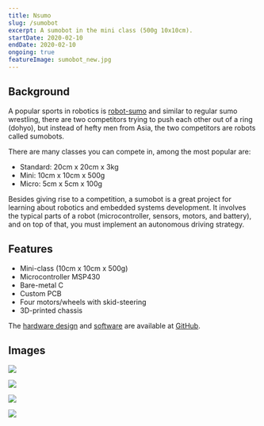 ```yaml
---
title: Nsumo
slug: /sumobot
excerpt: A sumobot in the mini class (500g 10x10cm).
startDate: 2020-02-10
endDate: 2020-02-10
ongoing: true
featureImage: sumobot_new.jpg
---
```


## Background
A popular sports in robotics is [robot-sumo](https://en.wikipedia.org/wiki/Robot-sumo) and similar to
regular sumo wrestling, there are two competitors trying to push each other out of a ring (dohyo), but instead of hefty
men from Asia, the two competitors are robots called sumobots.

There are many classes you can compete in, among the most popular are:
* Standard: 20cm x 20cm x 3kg
* Mini: 10cm x 10cm x 500g
* Micro: 5cm x 5cm x 100g

Besides giving rise to a competition, a sumobot is a great project for learning about robotics
and embedded systems development. It involves the typical parts of a robot (microcontroller, sensors, motors, and battery), and on top of that, you must implement an autonomous driving strategy.

## Features
* Mini-class (10cm x 10cm x 500g)
* Microcontroller MSP430
* Bare-metal C
* Custom PCB
* Four motors/wheels with skid-steering
* 3D-printed chassis

The [hardware design](https://github.com/artfulbytes/nsumo_hardware) and [software](https://github.com/artfulbytes/nsumo_software) are available at [GitHub](https://github.com/artfulbytes).

## Images
![ ](./nsumo.jpg)

![ ](./nsumopcb.jpg)

![ ](./pcb.png)

![ ](./sysdiag.jpg)
